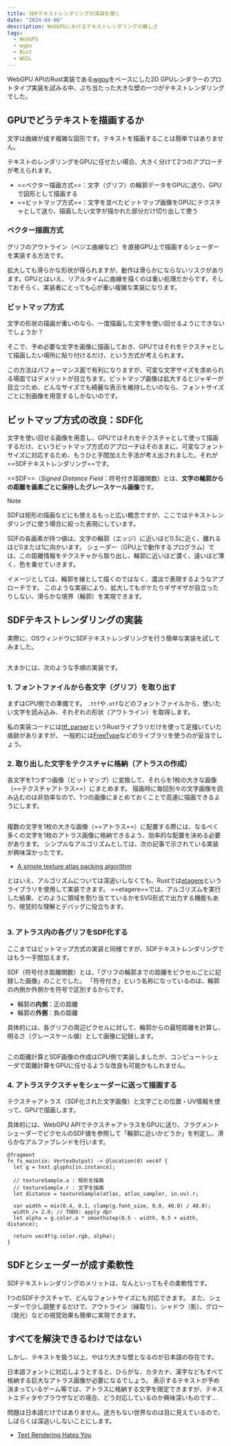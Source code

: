 ```yaml
---
title: SDFテキストレンダリングの深淵を覗く
date: "2024-04-06"
description: WebGPUにおけるテキストレンダリングの難しさ
tags:
  - WebGPU
  - wgpu
  - Rust
  - WGSL
---
```




WebGPU APIのRust実装である[wgpu](https://github.com/gfx-rs/wgpu)をベースにした2D GPUレンダラーのプロトタイプ実装を試みる中、ぶち当たった大きな壁の一つがテキストレンダリングでした。

## GPUでどうテキストを描画するか

文字は曲線が成す複雑な図形です。テキストを描画することは簡単ではありません。

テキストのレンダリングをGPUに任せたい場合、大きく分けて2つのアプローチが考えられます。

- ==ベクター描画方式==：文字（グリフ）の輪郭データをGPUに送り、GPUで図形として描画する
- ==ビットマップ方式==：文字を並べたビットマップ画像をGPUにテクスチャとして送り、描画したい文字が描かれた部分だけ切り出して使う

### ベクター描画方式

グリフのアウトライン（ベジエ曲線など）を直接GPU上で描画するシェーダーを実装する方法です。

拡大しても滑らかな形状が得られますが、動作は滑らかにならないリスクがあります。GPUとはいえ、リアルタイムに曲線を描くのは重い処理だからです。そしておそらく、実装者にとっても心が重い複雑な実装になります。

### ビットマップ方式

文字の形状の描画が重いのなら、一度描画した文字を使い回せるようにできないでしょうか？

そこで、予め必要な文字を画像に描画しておき、GPUではそれをテクスチャとして描画したい場所に貼り付けるだけ、という方式が考えられます。

この方法はパフォーマンス面で有利になりますが、可変な文字サイズを求められる場面ではデメリットが目立ちます。ビットマップ画像は拡大するとジャギーが目立つため、どんなサイズでも綺麗な表示を維持したいのなら、フォントサイズごとに別画像を用意するしかないのです。

## ビットマップ方式の改良：SDF化

文字を使い回せる画像を用意し、GPUではそれをテクスチャとして使って描画するだけ、というビットマップ方式のアプローチはそのままに、可変なフォントサイズに対応するため、もうひと手間加えた手法が考え出されました。それが==SDFテキストレンダリング==です。

==SDF==（_Signed Distance Field_：符号付き距離関数）とは、**文字の輪郭からの距離を画素ごとに保持したグレースケール画像**です。

> [!NOTE]
> SDFは矩形の描画などにも使えるもっと広い概念ですが、ここではテキストレンダリングに使う場合に絞った表現にしています。

SDFの各画素が持つ値は、文字の輪郭（エッジ）に近いほど0.5に近く、離れるほど0または1に向かいます。
シェーダー（GPU上で動作するプログラム）では、この距離情報をテクスチャから取り出し、輪郭に近いほど濃く、遠いほど薄く、色を乗せていきます。

イメージとしては、輪郭を線として描くのではなく、濃淡で表現するようなアプローチです。
このような実装により、拡大してもボケたりギザギザが目立ったりしない、滑らかな境界（輪郭）を実現できます。

## SDFテキストレンダリングの実装

実際に、OSウィンドウにSDFテキストレンダリングを行う簡単な実装を試してみました。

<Image src={img_ResultText} alt="" />

大まかには、次のような手順の実装です。

### 1. フォントファイルから各文字（グリフ）を取り出す

まずはCPU側での準備です。
`.ttf`や`.otf`などのフォントファイルから、使いたい文字を読み込み、それぞれの形状（アウトライン）を取得します。

私の実装コードには[ttf_parser](https://docs.rs/ttf-parser/latest/ttf_parser/)というRustライブラリだけを使って足掻いていた痕跡がありますが、
一般的には[FreeType](https://freetype.org/)などのライブラリを使うのが妥当でしょう。

### 2. 取り出した文字をテクスチャに格納（アトラスの作成）

各文字を1つずつ画像（ビットマップ）に変換して、それらを1枚の大きな画像（==テクスチャアトラス==）にまとめます。
描画時に毎回別々の文字画像を読み込むのは非効率なので、1つの画像にまとめておくことで高速に描画できるようにします。

<GridGallery col={3}>
  <Image src={img_AtlasGlyph} alt="" />
</GridGallery>

複数の文字を1枚の大きな画像（==アトラス==）に配置する際には、なるべく多くの文字を1枚のアトラス画像に格納できるよう、効率的な配置を決める必要があります。
シンプルなアルゴリズムとしては、次の記事で示されている実装が興味深かったです。

- [A simple texture atlas packing algorithm](https://lisyarus.github.io/blog/posts/texture-packing.html)

とはいえ、アルゴリズムについては深追いしなくても、Rustでは[etagere](https://docs.rs/etagere/latest/etagere/)というライブラリを使用して実装できます。
==etagere==では、アルゴリズムを実行した結果、どのように領域を割り当てているかをSVG形式で出力する機能もあり、視覚的な理解とデバッグに役立ちます。

<GridGallery col={3}>
  <Image src={img_Atlas} alt="" />
</GridGallery>

### 3. アトラス内の各グリフをSDF化する

ここまではビットマップ方式の実装と同様ですが、SDFテキストレンダリングではもう一手間加えます。

SDF（符号付き距離関数）とは、「グリフの輪郭までの距離をピクセルごとに記録した画像」のことでした。
「符号付き」という名称になっているのは、輪郭の内側か外側かを符号で区別するからです。

- 輪郭の**内側**：正の距離
- 輪郭の**外側**：負の距離

具体的には、各グリフの周辺ピクセルに対して、輪郭からの最短距離を計算し、明るさ（グレースケール値）として画像に記録します。

<GridGallery col={3}>
  <Image src={img_AtlasGlyphSdf} alt="" />
</GridGallery>

この距離計算とSDF画像の作成はCPU側で実装しましたが、コンピュートシェーダで距離計算をGPUに任せるような改良も可能かもしれません。

### 4. アトラステクスチャをシェーダーに送って描画する

テクスチャアトラス（SDF化された文字画像）と文字ごとの位置・UV情報を使って、GPUで描画します。

具体的には、WebGPU APIでテクスチャアトラスをGPUに送り、フラグメントシェーダーでピクセルのSDF値を参照して「輪郭に近いかどうか」を判定し、滑らかなアルファブレンドを行います。

```wgsl
@fragment
fn fs_main(in: VertexOutput) -> @location(0) vec4f {
  let g = text.glyphs[in.instance];

  // textureSample.a : 矩形を描画
  // textureSample.r : 文字を描画
  let distance = textureSample(atlas, atlas_sampler, in.uv).r;

  var width = mix(0.4, 0.1, clamp(g.font_size, 0.0, 40.0) / 40.0);
  width /= 2.0; // TODO: apply dpr
  let alpha = g.color.a * smoothstep(0.5 - width, 0.5 + width, distance);

  return vec4f(g.color.rgb, alpha);
}
```

## SDFとシェーダーが成す柔軟性

SDFテキストレンダリングのメリットは、なんといってもその柔軟性です。

1つのSDFテクスチャで、どんなフォントサイズにも対応できます。
また、シェーダーで少し調整するだけで、アウトライン（縁取り）、シャドウ（影）、グロー（発光）などの視覚効果も簡単に実現できます。

## すべてを解決できるわけではない

しかし、テキストを扱う以上、やはり大きな壁となるのが日本語の存在です。

日本語フォントに対応しようとすると、ひらがな、カタカナ、漢字などもすべて格納する巨大なアトラス画像が必要になるでしょう。
表示するテキストが予め決まっているゲーム等では、アトラスに格納する文字を限定できますが、テキストエディタやブラウザなどの場合、どう対応しているのか興味深いものです…

問題は日本語だけではありません。途方もない世界なのは目に見えているので、しばらくは深追いしないことにします。

- [Text Rendering Hates You](https://faultlore.com/blah/text-hates-you/)
